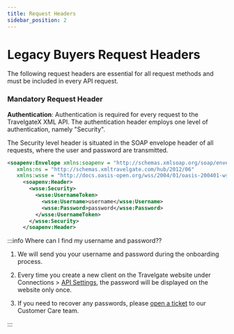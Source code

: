 ```yaml
---
title: Request Headers
sidebar_position: 2
---
```


# Legacy Buyers Request Headers

The following request headers are essential for all request methods and must be included in every API request.

### Mandatory Request Header

**Authentication**: Authentication is required for every request to the TravelgateX XML API. The authentication header employs one level of authentication, namely "Security". 

The Security level header is situated in the SOAP envelope header of all requests, where the user and password are transmitted.

```xml
<soapenv:Envelope xmlns:soapenv = "http://schemas.xmlsoap.org/soap/envelope/" 
   xmlns:ns = "http://schemas.xmltravelgate.com/hub/2012/06" 
   xmlns:wsse = "http://docs.oasis-open.org/wss/2004/01/oasis-200401-wss-wssecurity-secext-1.0.xsd">
     <soapenv:Header>
       <wsse:Security>
         <wsse:UsernameToken>
           <wsse:Username>username</wsse:Username>
           <wsse:Password>password</wsse:Password>
         </wsse:UsernameToken>
       </wsse:Security>
     </soapenv:Header>
```

:::info Where can I find my username and password??

1. We will send you your username and password during the onboarding process.

2. Every time you create a new client on the Travelgate website under Connections > [API Settings](https://app.travelgatex.com/connections/settings), the password will be displayed on the website only once.

3. If you need to recover any passwords, please [open a ticket](https://app.travelgatex.com/tickets) to our Customer Care team.

:::